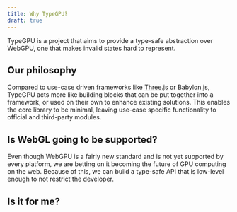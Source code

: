 ```yaml
---
title: Why TypeGPU?
draft: true
---
```


TypeGPU is a project that aims to provide a type-safe abstraction over WebGPU, one that makes invalid states hard to represent.

## Our philosophy

Compared to use-case driven frameworks like [Three.js](https://threejs.org/) or Babylon.js, TypeGPU acts more like building blocks that can be put together into a framework, or used on their own to enhance existing solutions.
This enables the core library to be minimal, leaving use-case specific functionality to official and third-party modules.

## Is WebGL going to be supported?

Even though WebGPU is a fairly new standard and is not yet supported by every platform, we are betting on it becoming the future of GPU computing on the web. Because of this, we can build
a type-safe API that is low-level enough to not restrict the developer.

## Is it for me?

